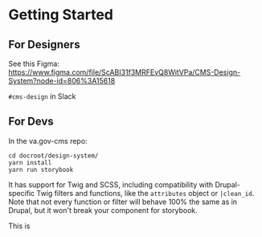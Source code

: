 
<Meta title="Getting started" />

<style>{`

`}</style>

# Getting Started



## For Designers
See this Figma: https://www.figma.com/file/ScABI31f3MRFEvQ8WitVPa/CMS-Design-System?node-id=806%3A15618

`#cms-design` in Slack

## For Devs
In the va.gov-cms repo:
```
cd docroot/design-system/
yarn install
yarn run storybook
```

It has support for Twig and SCSS, including compatibility with Drupal-specific Twig filters and functions, like the `attributes` object or `|clean_id`.
Note that not every function or filter will behave 100% the same as in Drupal, but it won't break your component for storybook.

This is
